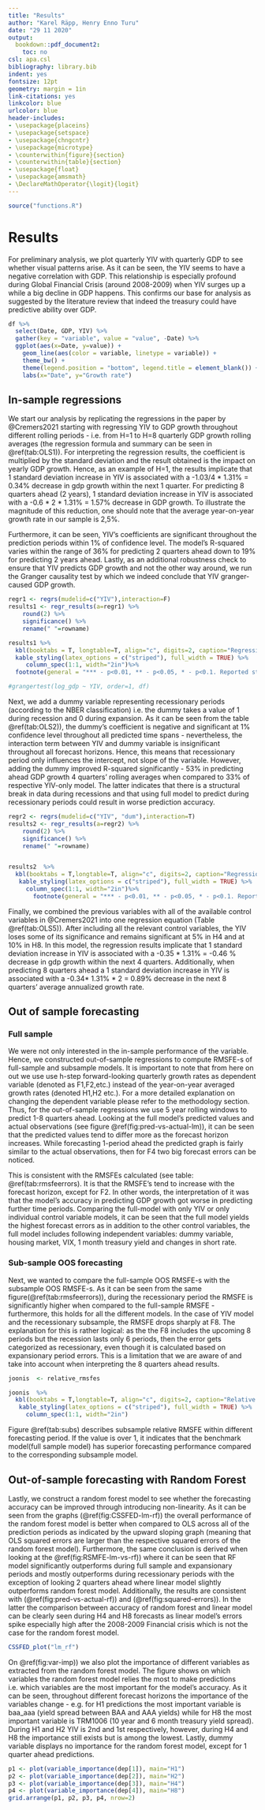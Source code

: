 ```yaml
---
title: "Results"
author: "Karel Räpp, Henry Enno Turu"
date: "29 11 2020"
output: 
  bookdown::pdf_document2:
    toc: no
csl: apa.csl
bibliography: library.bib
indent: yes
fontsize: 12pt
geometry: margin = 1in
link-citations: yes
linkcolor: blue
urlcolor: blue
header-includes:
- \usepackage{placeins}
- \usepackage{setspace}
- \usepackage{chngcntr}
- \usepackage{microtype}
- \counterwithin{figure}{section}
- \counterwithin{table}{section}
- \usepackage{float}
- \usepackage{amsmath}
- \DeclareMathOperator{\logit}{logit}
---
```


```r
source("functions.R")
```


# Results

For preliminary analysis, we plot quarterly YIV with quarterly GDP to see whether visual patterns arise. As it can be seen, the YIV seems to have a negative correlation with GDP. This relationship is especially profound  during Global Financial Crisis (around 2008-2009) when YIV surges up a while a big decline in GDP happens. This confirms our base for analysis as suggested by the literature review that indeed the treasury could have predictive ability over GDP.

```r
df %>%
  select(Date, GDP, YIV) %>%
  gather(key = "variable", value = "value", -Date) %>%
  ggplot(aes(x=Date, y=value)) +
    geom_line(aes(color = variable, linetype = variable)) +
    theme_bw() +
    theme(legend.position = "bottom", legend.title = element_blank()) +
    labs(x="Date", y="Growth rate")
```

## In-sample regressions

We start our analysis by replicating the regressions in the paper by @Cremers2021 starting with regressing YIV to GDP growth throughout different rolling periods - i.e. from H=1 to H=8 quarterly GDP growth rolling averages (the regression formula and summary can be seen in \@ref(tab:OLS1)). For interpreting the regression results, the coefficient is multiplied by the standard deviation and the result obtained is the impact on yearly GDP growth. Hence, as an example of H=1, the results implicate that 1 standard deviation increase in YIV is associated with a -1.03/4 * 1.31% = 0.34% decrease in gdp growth within the next 1 quarter. For predicting 8 quarters ahead (2 years), 1 standard deviation increase in YIV is associated with a -0.6 * 2 * 1.31% = 1.57% decrease in GDP growth. To illustrate the magnitude of this reduction, one should note that the average year-on-year growth rate in our sample is 2,5%.

Furthermore, it can be seen, YIV’s coefficients are significant throughout the prediction periods within 1% of confidence level. The model’s R-squared varies within the range of 36% for predicting 2 quarters ahead down to 19% for predicting 2 years ahead. Lastly, as an additional robustness check to ensure that YIV predicts GDP growth and not the other way around, we run the Granger causality test by which we indeed conclude that YIV granger-caused GDP growth.


\begingroup
\linespread{1.0}\selectfont

\begin{equation}
\sum_{j=1}^{j=H}log(1+GDP_{i,t+j})/H = \alpha_{H}+ \beta_{H} \sigma_{IV,t} +\varepsilon_{t+H}
\end{equation}


```r
regr1 <- regrs(mudelid=c("YIV"),interaction=F)
results1 <- regr_results(a=regr1) %>%
    round(2) %>%
    significance() %>%
    rename(" "=rowname)

results1 %>%
  kbl(booktabs = T, longtable=T, align="c", digits=2, caption="Regression output") %>%
  kable_styling(latex_options = c("striped"), full_width = TRUE) %>%
     column_spec(1:1, width="2in")%>%
  footnote(general = "*** - p<0.01, ** - p<0.05, * - p<0.1. Reported standard error is adjusted for heteroskedasticity")

#grangertest(log_gdp ~ YIV, order=1, df)
```
\endgroup

Next, we add a dummy variable representing recessionary periods (according to the NBER classification) i.e. the dummy takes a value of 1 during recession and 0 during expansion. As it can be seen from the table \@ref(tab:OLS2)), the dummy’s coefficient is negative and significant at 1% confidence level throughout all predicted time spans - nevertheless, the interaction term between YIV and dummy variable is insignificant throughout all forecast horizons. Hence, this means that recessionary period only influences the intercept, not slope of the variable. However, adding the dummy improved R-squared significantly - 53% in predicting ahead GDP growth 4 quarters’ rolling averages when compared to 33% of respective YIV-only model. The latter indicates that there is a structural break in data during recessions and that using full model to predict during recessionary periods could result in worse prediction accuracy.

\begingroup
\linespread{1.0}\selectfont

\begin{equation}
\sum_{j=1}^{j=H}log(1+GDP_{i,t+j})/H = \alpha_{H}+ \beta_{H} \sigma_{IV,t} + Dummy +\varepsilon_{t+H}
\end{equation}


```r
regr2 <- regrs(mudelid=c("YIV", "dum"),interaction=T)
results2 <- regr_results(a=regr2) %>%
    round(2) %>%
    significance() %>%
    rename(" "=rowname)


results2  %>%
  kbl(booktabs = T,longtable=T, align="c", digits=2, caption="Regression with state-dependency") %>%
   kable_styling(latex_options = c("striped"), full_width = TRUE) %>%
     column_spec(1:1, width="2in")%>%
       footnote(general = "*** - p<0.01, ** - p<0.05, * - p<0.1. Reported standard error is adjusted for heteroskedasticity")

```
\endgroup


Finally, we combined the previous variables with all of the available control variables in @Cremers2021 into one regression equation (Table \@ref(tab:OLS5)). After including all the relevant control variables, the YIV loses some of its significance and remains significant at 5% in H4 and at 10% in H8. In this model, the regression results implicate that 1 standard deviation increase in YIV is associated with a -0.35 * 1.31% = -0.46 % decrease in gdp growth within the next 4 quarters. Additionally, when predicting 8 quarters ahead a 1 standard deviation increase in YIV is associated with a -0.34* 1.31% * 2 = 0.89% decrease in the next 8 quarters’ average annualized growth rate.


## Out of sample forecasting
### Full sample

We were not only interested in the in-sample performance of the variable. Hence, we constructed out-of-sample regressions to compute RMSFE-s of full-sample and subsample models. It is important to note that from here on out we use use h-step forward-looking quarterly growth rates as dependent variable (denoted as F1,F2,etc.) instead of the year-on-year averaged growth rates (denoted H1,H2 etc.). For a more detailed explanation on changing the dependent variable please refer to the methodology section.
Thus, for the out-of-sample regressions we use 5 year rolling windows to predict 1-8 quarters ahead. Looking at the full model’s predicted values and actual observations (see figure \@ref(fig:pred-vs-actual-lm)), it can be seen that the predicted values tend to differ more as the forecast horizon increases. While forecasting 1-period ahead the predicted graph is fairly similar to the actual observations, then for F4 two big forecast errors can be noticed.

This is consistent with the RMSFEs calculated (see table: \@ref(tab:rmsfeerrors). It is that the RMSFE’s tend to increase with the forecast horizon, except for F2. In other words, the interpretation of it was that the model's accuracy in predicting GDP growth got worse in predicting further time periods. Comparing the full-model with only YIV or only individual control variable models, it can be seen that the full model yields the highest forecast errors as in addition to the other control variables, the full model includes following independent variables: dummy variable, housing market, VIX, 1 month treasury yield and changes in short rate.

### Sub-sample OOS forecasting

Next, we wanted to compare the full-sample OOS RMSFE-s with the subsample OOS RMSFE-s. As it can be seen from the same figure(\@ref(tab:rmsfeerrors)), during the recessionary period the RMSFE is significantly higher when compared to the full-sample RMSFE - furthermore, this holds for all the different models. In the case of YIV model and the recessionary subsample, the RMSFE drops sharply at F8. The explanation for this is rather logical: as the the F8 includes the upcoming 8 periods but the recession lasts only 6 periods, then the error gets categorized as recessionary, even though it is calculated based on expansionary period errors. This is a limitation that we are aware of and take into account when interpreting the 8 quarters ahead results.   


```r
joonis  <- relative_rmsfes

joonis  %>%
  kbl(booktabs = T,longtable=T, align="c", digits=2, caption="Relative RMSFEs") %>%
   kable_styling(latex_options = c("striped"), full_width = TRUE) %>%
     column_spec(1:1, width="2in")

```

Figure \@ref(tab:subs) describes subsample relative RMSFE within different forecasting period. If the value is over 1, it indicates that the benchmark model(full sample model) has superior forecasting performance compared to the corresponding subsample model. 


## Out-of-sample forecasting with Random Forest


Lastly, we construct a random forest model to see whether the forecasting accuracy can be improved through introducing non-linearity. As it can be seen from the graphs (\@ref(fig:CSSFED-lm-rf)) the overall performance of the random forest model is better when compared to OLS across all of the prediction periods as indicated by the upward sloping graph (meaning that OLS squared errors are larger than the respective squared errors of the random forest model). Furthermore, the same conclusion is derived when looking at the \@ref(fig:RSMFE-lm-vs-rf)) where it can be seen that RF model significantly outperforms during full sample and expansionary periods and mostly outperforms during recessionary periods with the exception of looking 2 quarters ahead where linear model slightly outperforms random forest model. Additionally, the results are consistent with (\@ref(fig:pred-vs-actual-rf)) and (\@ref(fig:squared-errors)). In the latter the comparison between accuracy of random forest and linear model can be clearly seen during H4 and H8 forecasts as linear model's errors spike especially high after the 2008-2009 Financial crisis which is not the case for the random forest model.

```r
CSSFED_plot("lm_rf") 
```

On \@ref(fig:var-imp)) we also plot the importance of different variables as extracted from the random forest model. The figure shows on which variables the random forest model relies the most to make predictions i.e. which variables are the most important for the model's accuracy. As it can be seen, throughout different forecast horizons the importance of the variables change - e.g. for H1 predictions the most important variable is baa_aaa (yield spread between BAA and AAA yields) while for H8 the most important variable is TRM1006 (10 year and 6 month treasury yield spread). During H1 and H2 YIV is 2nd and 1st respectively, however, during H4 and H8 the importance still exists but is among the lowest. Lastly, dummy variable displays no importance for the random forest model, except for 1 quarter ahead predictions. 

```r
p1 <- plot(variable_importance(dep[1]), main="H1")
p2 <- plot(variable_importance(dep[2]), main="H2")
p3 <- plot(variable_importance(dep[3]), main="H4")
p4 <- plot(variable_importance(dep[4]), main="H8")
grid.arrange(p1, p2, p3, p4, nrow=2)

```
